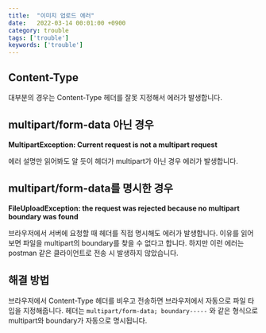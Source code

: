 ```yaml
---
title:  "이미지 업로드 에러"
date:   2022-03-14 00:01:00 +0900
category: trouble
tags: ['trouble']
keywords: ['trouble']
---
```


## Content-Type
대부분의 경우는 Content-Type 헤더를 잘못 지정해서 에러가 발생합니다.

## multipart/form-data 아닌 경우

**MultipartException: Current request is not a multipart request**

에러 설명만 읽어봐도 알 듯이 헤더가 multipart가 아닌 경우 에러가 발생합니다.

## multipart/form-data를 명시한 경우

**FileUploadException: the request was rejected because no multipart boundary was found**

브라우저에서 서버에 요청할 때 헤더를 직접 명시해도 에러가 발생합니다.
이유를 읽어보면 파일을 multipart의 boundary를 찾을 수 없다고 합니다.
하지만 이런 에러는 postman 같은 클라이언트로 전송 시 발생하지 않았습니다.

## 해결 방법

브라우저에서 Content-Type 헤더를 비우고 전송하면 브라우저에서 자동으로 파일 타입을 지정해줍니다.
헤더는 `multipart/form-data; boundary-----` 와 같은 형식으로 multipart와 boundary가 자동으로 명시됩니다.